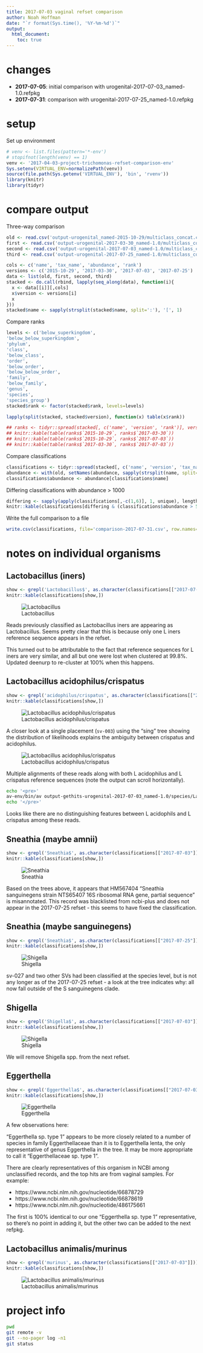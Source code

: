```yaml
---
title: 2017-07-03 vaginal refset comparison
author: Noah Hoffman
date: "`r format(Sys.time(), '%Y-%m-%d')`"
output:
  html_document:
    toc: true
---
```


# changes

- **2017-07-05**: initial comparison with urogenital-2017-07-03_named-1.0.refpkg
- **2017-07-31**: comparison with urogenital-2017-07-25_named-1.0.refpkg

# setup

Set up environment

```r
# venv <- list.files(pattern='*-env')
# stopifnot(length(venv) == 1)
venv <- '2017-04-03-project-trichomonas-refset-comparison-env'
Sys.setenv(VIRTUAL_ENV=normalizePath(venv))
source(file.path(Sys.getenv('VIRTUAL_ENV'), 'bin', 'rvenv'))
library(knitr)
library(tidyr)
```

# compare output

Three-way comparison

```r
old <- read.csv('output-urogenital_named-2015-10-29/multiclass_concat.csv', as.is=TRUE)
first <- read.csv('output-urogenital-2017-03-30_named-1.0/multiclass_concat.csv', as.is=TRUE)
second <- read.csv('output-urogenital-2017-07-03_named-1.0/multiclass_concat.csv', as.is=TRUE)
third <- read.csv('output-urogenital-2017-07-25_named-1.0/multiclass_concat.csv', as.is=TRUE)
```

```r
cols <- c('name', 'tax_name', 'abundance', 'rank')
versions <- c('2015-10-29', '2017-03-30', '2017-07-03', '2017-07-25')
data <- list(old, first, second, third)
stacked <- do.call(rbind, lapply(seq_along(data), function(i){
  x <- data[[i]][,cols]
  x$version <- versions[i]
  x
}))
stacked$name <- sapply(strsplit(stacked$name, split=':'), '[', 1)
```

Compare ranks

```r
levels <- c('below_superkingdom',
'below_below_superkingdom',
'phylum',
'class',
'below_class',
'order',
'below_order',
'below_below_order',
'family',
'below_family',
'genus',
'species',
'species_group')
stacked$rank <- factor(stacked$rank, levels=levels)

lapply(split(stacked, stacked$version), function(x) table(x$rank))
```

```r
## ranks <- tidyr::spread(stacked[, c('name', 'version', 'rank')], version, rank)
## knitr::kable(table(ranks$`2015-10-29`, ranks$`2017-03-30`))
## knitr::kable(table(ranks$`2015-10-29`, ranks$`2017-07-03`))
## knitr::kable(table(ranks$`2017-03-30`, ranks$`2017-07-03`))
```

Compare classifications

```r
classifications <- tidyr::spread(stacked[, c('name', 'version', 'tax_name')], version, tax_name)
abundance <- with(old, setNames(abundance, sapply(strsplit(name, split=':'), '[', 1)))
classifications$abundance <- abundance[classifications$name]
```

Differing classifications with abundance > 1000

```r
differing <- sapply(apply(classifications[,-c(1,6)], 1, unique), length) > 1
knitr::kable(classifications[differing & (classifications$abundance > 500),])
```

Write the full comparison to a file

```r
write.csv(classifications, file='comparison-2017-07-31.csv', row.names=FALSE)
```

# notes on individual organisms

## Lactobacillus (iners)

```r
show <- grepl('Lactobacillus$', as.character(classifications[["2017-07-25"]]))
knitr::kable(classifications[show,])
```

![Lactobacillus](figs-2017-07-25/iners.png)

Reads previously classified as Lactobacillus iners are appearing as
Lactobacillus. Seems pretty clear that this is because only one L
iners reference sequence appears in the refset.

This turned out to be attributable to the fact that reference
sequences for L iners are very similar, and all but one were lost when
clustered at 99.8%. Updated deenurp to re-cluster at 100% when this
happens.

## Lactobacillus acidophilus/crispatus

```r
show <- grepl('acidophilus/crispatus', as.character(classifications[["2017-07-03"]]))
knitr::kable(classifications[show,])
```

![Lactobacillus acidophilus/crispatus](figs-2017-07-06/acidophilus_crispatus.png)

A closer look at a single placement (``sv-003``) using the "sing" tree
showing the distribution of likelihoods explains the ambiguity between
crispatus and acidophilus.

![Lactobacillus acidophilus/crispatus](figs-2017-07-06/acidophilus_crispatus_sing.png)

Multiple alignments of these reads along with both L acidophilus and L crispatus reference sequences (note the output can scroll horizontally).

```sh
echo '<pre>'
av-env/bin/av output-gethits-urogenital-2017-07-03_named-1.0/species/Lactobacillus_acidophilus_crispatus/combined.aln.fasta -n50 -r 400,850
echo '</pre>'
```

Looks like there are no distinguishing features between L acidophils and L crispatus among these reads.

## Sneathia (maybe amnii)

```r
show <- grepl('Sneathia$', as.character(classifications[["2017-07-03"]]))
knitr::kable(classifications[show,])
```

![Sneathia](figs-2017-07-06/sneathia.png)

Based on the trees above, it appears that HM567404 "Sneathia
sanguinegens strain NTS65407 16S ribosomal RNA gene, partial sequence"
is misannotated. This record was blacklisted from ncbi-plus and does
not appear in the 2017-07-25 refset - this seems to have fixed the
classification.

## Sneathia (maybe sanguinegens)

```r
show <- grepl('Sneathia$', as.character(classifications[["2017-07-25"]]))
knitr::kable(classifications[show,])
```

![Shigella](figs-2017-07-25/sneathia.png)

sv-027 and two other SVs had been classified at the species level, but
is not any longer as of the 2017-07-25 refset - a look at the tree
indicates why: all now fall outside of the S sanguinegens clade.

## Shigella

```r
show <- grepl('Shigella$', as.character(classifications[["2017-07-03"]]))
knitr::kable(classifications[show,])
```

![Shigella](figs-2017-07-06/shigella.png)

We will remove Shigella spp. from the next refset.

## Eggerthella

```r
show <- grepl('Eggerthella$', as.character(classifications[["2017-07-03"]]))
knitr::kable(classifications[show,])
```

![Eggerthella](figs-2017-07-06/eggerthella.png)

A few observations here:

"Eggerthella sp. type 1" appears to be more closely related to a
number of species in family Eggerthellaceae than it is to Eggerthella
lenta, the only representative of genus Eggerthella in the tree. It
may be more appropriate to call it "Eggerthellaceae sp. type 1".

There are clearly representatives of this organism in NCBI among
unclassified records, and the top hits are from vaginal samples. For
example:

  - https://www.ncbi.nlm.nih.gov/nucleotide/66878729
  - https://www.ncbi.nlm.nih.gov/nucleotide/66878619
  - https://www.ncbi.nlm.nih.gov/nucleotide/486175661

The first is 100% identical to our one "Eggerthella sp. type 1"
representative, so there's no point in adding it, but the other two
can be added to the next refpkg.

## Lactobacillus animalis/murinus

```r
show <- grepl('murinus', as.character(classifications[["2017-07-03"]]))
knitr::kable(classifications[show,])
```

![Lactobacillus animalis/murinus](figs-2017-07-06/lactobacillus_animalis_murinus.png)

# project info

```sh
pwd
git remote -v
git --no-pager log -n1
git status
```
